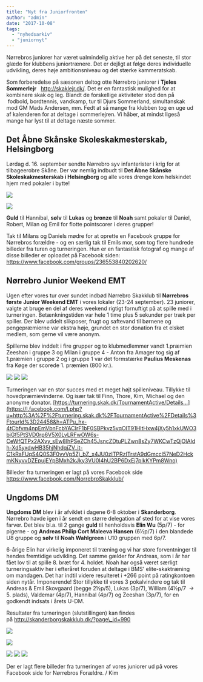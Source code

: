 ```yaml
---
title: "Nyt fra Juniorfronten"
author: "admin"
date: "2017-10-08"
tags: 
  - "nyhedsarkiv"
  - "juniornyt"
---
```


Nørrebros juniorer har været ualmindelig aktive her på det seneste, til stor glæde for klubbens juniortrænere. Det er dejligt at følge deres individuelle udvikling, deres høje ambitionsniveau og det stærke kammeratskab.

Som forberedelse på sæsonen deltog otte Nørrebro juniorer i **Tjeles Sommerlejr**   http://skaklejr.dk/. Det er en fantastisk mulighed for at kombinere skak og leg. Blandt de forskellige aktiviteter stod den på  fodbold, bordtennis, vandkamp, tur til Djurs Sommerland, simultanskak mod GM Mads Andersen, mm. Fedt at så mange fra klubben tog en uge ud af kalenderen for at deltage i sommerlejren. Vi håber, at mindst ligeså mange har lyst til at deltage næste sommer.

## **Det Åbne Skånske Skoleskakmesterskab, Helsingborg**

Lørdag d. 16. september sendte Nørrebro syv infanterister i krig for at tilbageerobre Skåne. Der var nemlig indbudt til **Det Åbne Skånske Skoleskakmesterskab i Helsingborg** og alle vores drenge kom helskindet hjem med pokaler i bytte!

![](/images/ForanRådhuset.jpg)

![](/images/ForbededelseTilKamp-1024x683.jpg)

**Guld** til Hannibal, **sølv** til **Lukas** og **bronze** til **Noah** samt pokaler til Daniel, Robert, Milan og Emil for flotte pointscorer i deres grupper!

Tak til Milans og Daniels mødre for at oprette en Facebook gruppe for Nørrebros forældre - og en særlig tak til Emils mor, som tog flere hundrede billeder fra turen og turneringen. Hun er en fantastisk fotograf og mange af disse billeder er oploadet på Facebook siden: https://www.facebook.com/groups/236553840202620/

## **Nørrebro Junior Weekend EMT**

Ugen efter vores tur over sundet indbød Nørrebro Skakklub til **Nørrebros første** **Junior Weekend EMT** i vores lokaler (23-24 september). 23 juniorer, valgte at bruge en del af deres weekend rigtigt fornuftigt på at spille med i turneringen. Betænkningstiden var hele 1 time plus 5 sekunder per træk per spiller. Der blev uddelt slikposer, frugt og saftevand til børnene og pengepræmierne var ekstra høje, grundet en stor donation fra et elsket medlem, som gerne vil være anonym.

Spillerne blev inddelt i fire grupper og to klubmedlemmer vandt 1.præmien Zeeshan i gruppe 3 og Milan i gruppe 4 - Anton fra Amager tog sig af 1.præmien i gruppe 2 og i gruppe 1 var det formstærke **Paulius Meskenas** fra Køge der scorede 1. præmien (800 kr.).

![](/images/VindernefraMestergruppen-1024x683.jpg) ![](/images/mestergruppen-1024x683.jpg) ![](/images/Gruppe2-1024x683.jpg)

Turneringen var en stor succes med et meget højt spilleniveau. Tillykke til hovedpræmievinderne. Og især tak til Finn, Thore, Kim, Michael og den anonyme donator. [https://turnering.skak.dk/TournamentActive/Details…](https://l.facebook.com/l.php?u=http%3A%2F%2Fturnering.skak.dk%2FTournamentActive%2FDetails%3FtourId%3D24458&h=ATPu_hx-4tCbfvm4npEmVbnFcbYACIrF1bF0SBPkvz5yqOIT91HItHxw4jXy5h1xkUWO3biGf5PtSVD0rp6V5X0LvLRFwOW6s-CeWfQTPx2AXvy_sEw8lhPSeZCh45JsncZDtuPLZwn8sZy7WKCwTzQjOlAIdh-Xd5yxdwHB35hjNhdqjZV_it-C1kRaFUqS4Q0S3F0vvVp5Zj_bZ_x4JU0zITPRzITrstA9dGmccl57NeD2HckmKNyvvDZEpujEYpBMxh2kJky3VU0I4hU2BP6DxEj7plkKYPm8Wno)

Billeder fra turneringen er lagt på vores Facebook side https://www.facebook.com/NorrebroSkakklub/

## **Ungdoms DM**

**Ungdoms DM** blev i år afviklet i dagene 6-8 oktober i **Skanderborg**. Nørrebro havde igen i år sendt en større delegation af sted for at vise vores farver. Det blev bl.a. til 2 gange **guld** til henholdsvis **Elin Wu** (5p/7) - for pigerne - og **Andreas Philip Cort Maleeva Hansen** (6½p/7) i den blandede U8 gruppe og **sølv** til **Noah Wahlgreen** i U10 gruppen med 6p/7.

6-årige Elin har virkelig imponeret til træning og vi har store forventninger til hendes fremtidige udvikling. Det samme gælder for Andreas, som i år har fået lov til at spille 8. bræt for 4. holdet. Noah har også været særligt turneringsaktiv her i efteråret foruden at deltage i BMS' elite-skaktræning om mandagen. Det har indtil videre resulteret i +266 point på ratingkontoen siden nytår. Imponerende! Stor tillykke til vores 3 pokalvindere og tak til Andreas & Emil Skovgaard (begge 2½p/5), Lukas (3p/7), William (4½p/7  -> 5. plads), Valdemar (4p/7), Hannibal (4p/7) og Zeeshan (3p/7), for en godkendt indsats i årets U-DM.

Resultater fra turneringen (slutstillingen) kan findes på http://skanderborgskakklub.dk/?page\_id=990

![](/images/Elin3.jpg)

![](/images/Andreas3.jpg)

![](/images/AndreasGuld-1024x683.jpg) ![](/images/Elinvinder-1024x683.jpg) ![](/images/NoahSølv-1024x683.jpg)

Der er lagt flere billeder fra turneringen af vores juniorer ud på vores Facebook side for Nørrebros Forældre. / Kim
